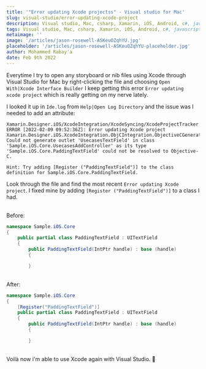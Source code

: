 ```yaml
---
title: '"Error updating Xcode projectss" - Visual studio for Mac'
slug: visual-studio/error-updating-xcode-project
description: Visual studio, Mac, csharp, Xamarin, iOS, Android, c#, javascript, development, bugs, errors
tags: Visual studio, Mac, csharp, Xamarin, iOS, Android, c#, javascript, development, bugs, errors
metaimage: ''
image: '/articles/jason-rosewell-ASKeuOZqhYU.jpg'
placeholder: '/articles/jason-rosewell-ASKeuOZqhYU-placeholder.jpg'
author: Mohammed Rabay'a
date: Feb 9th 2022
---
```


Everytime I try to open any storyboard or nib files using Xcode through Visual Studio for Mac by right-clicking the file and choosing `Open With|Xcode Interface Builder` I keep getting this error `Error updating xcode project` which is really getting on my nerve lately.

I looked it up in `Ide.log` from `Help|Open Log Directory` and the issue was I needed to add an attribute:

```
Xamarin.Designer.iOS/XcodeIntegration/XcodeSyncing/XcodeProjectTracker.cs:780 
ERROR [2022-02-09 09:52:36Z]: Error updating Xcode project
Xamarin.Designer.iOS.XcodeIntegration.ObjCIntegration.ObjectiveCGenerationException: Could not generate outlet 'UsecasesTextField' in class 'Sample.iOS.Core.UsecasesAddController' as its type 'Sample.iOS.Core.PaddingTextField' could not be resolved to Objective-C.

Hint: Try adding [Register ("PaddingTextField")] to the class definition for Sample.iOS.Core.PaddingTextField.
```

Look through the file and find the most recent `Error updating Xcode project`. I fixed mine by adding `[Register ("PaddingTextField")]` to a class I had.

<br />
Before:

```csharp
namespace Sample.iOS.Core
{
    public partial class PaddingTextField : UITextField
    {
        public PaddingTextField(IntPtr handle) : base (handle)
        {

        }
```
<br />
After:


```csharp
namespace Sample.iOS.Core
{
    [Register("PaddingTextField")]
    public partial class PaddingTextField : UITextField
    {
        public PaddingTextField(IntPtr handle) : base (handle)
        {

        }
```


<br />
Voilà now i'm able to use Xcode again with Visual Studio. 😬